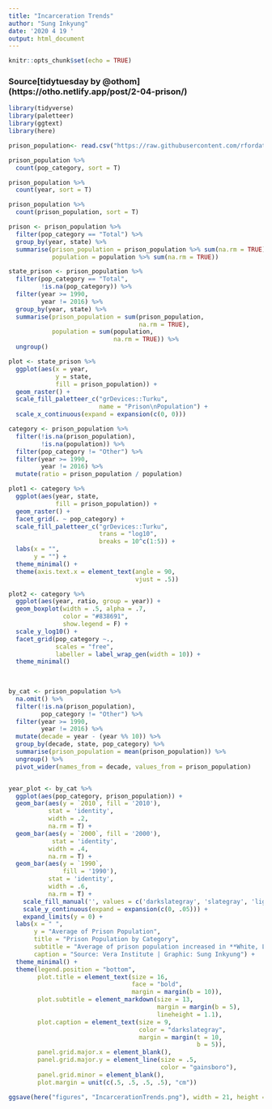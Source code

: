 ```yaml
---
title: "Incarceration Trends"
author: "Sung Inkyung"
date: '2020 4 19 '
output: html_document
---
```


```r
knitr::opts_chunk$set(echo = TRUE)
```
### Source[tidytuesday by @othom] (https://otho.netlify.app/post/2-04-prison/)
```r
library(tidyverse)
library(paletteer)
library(ggtext)
library(here)
```


```r
prison_population<- read.csv("https://raw.githubusercontent.com/rfordatascience/tidytuesday/master/data/2019/2019-01-22/prison_population.csv")
```


```r
prison_population %>% 
  count(pop_category, sort = T)

prison_population %>% 
  count(year, sort = T)

prison_population %>% 
  count(prison_population, sort = T)


```


```r
prison <- prison_population %>% 
  filter(pop_category == "Total") %>% 
  group_by(year, state) %>% 
  summarise(prison_population = prison_population %>% sum(na.rm = TRUE),
            population = population %>% sum(na.rm = TRUE)) 
```


```r
state_prison <- prison_population %>% 
  filter(pop_category == "Total",
         !is.na(pop_category)) %>% 
  filter(year >= 1990,
         year != 2016) %>% 
  group_by(year, state) %>% 
  summarise(prison_population = sum(prison_population,
                                    na.rm = TRUE),
            population = sum(population,
                             na.rm = TRUE)) %>% 
  ungroup()

plot <- state_prison %>% 
  ggplot(aes(x = year,
             y = state,
             fill = prison_population)) +
  geom_raster() +
  scale_fill_paletteer_c("grDevices::Turku",
                         name = "Prison\nPopulation") +
  scale_x_continuous(expand = expansion(c(0, 0)))
```
```r
category <- prison_population %>% 
  filter(!is.na(prison_population),
         !is.na(population)) %>%
  filter(pop_category != "Other") %>%
  filter(year >= 1990,
         year != 2016) %>%
  mutate(ratio = prison_population / population) 

plot1 <- category %>% 
  ggplot(aes(year, state,
             fill = prison_population)) +
  geom_raster() +
  facet_grid(. ~ pop_category) +
  scale_fill_paletteer_c("grDevices::Turku",
                         trans = "log10",
                         breaks = 10^c(1:5)) +
  labs(x = "",
       y = "") +
  theme_minimal() +
  theme(axis.text.x = element_text(angle = 90,
                                   vjust = .5)) 

plot2 <- category %>% 
  ggplot(aes(year, ratio, group = year)) +
  geom_boxplot(width = .5, alpha = .7,
               color = "#838691",
               show.legend = F) +
  scale_y_log10() +
  facet_grid(pop_category ~.,
             scales = "free",
             labeller = label_wrap_gen(width = 10)) +
  theme_minimal()
  
  
```

```r
by_cat <- prison_population %>% 
  na.omit() %>% 
  filter(!is.na(prison_population),
         pop_category != "Other") %>%
  filter(year >= 1990,
         year != 2016) %>%
  mutate(decade = year - (year %% 10)) %>% 
  group_by(decade, state, pop_category) %>% 
  summarise(prison_population = mean(prison_population)) %>% 
  ungroup() %>% 
  pivot_wider(names_from = decade, values_from = prison_population)


year_plot <- by_cat %>% 
  ggplot(aes(pop_category, prison_population)) +
  geom_bar(aes(y = `2010`, fill = '2010'), 
           stat = 'identity', 
           width = .2,
           na.rm = T) +
  geom_bar(aes(y = `2000`, fill = '2000'), 
            stat = 'identity',
           width = .4,
           na.rm = T) +
  geom_bar(aes(y = `1990`, 
               fill = '1990'), 
           stat = 'identity', 
           width = .6,
           na.rm = T) +
    scale_fill_manual('', values = c('darkslategray', 'slategray', 'lightgray')) +
    scale_y_continuous(expand = expansion(c(0, .05))) +
    expand_limits(y = 0) +
  labs(x = " ",
       y = "Average of Prison Population",
       title = "Prison Population by Category",
       subtitle = "Average of prison population increased in **White, Latino, and Male** from 1990 to 2015 in USA",
       caption = "Source: Vera Institute | Graphic: Sung Inkyung") +
  theme_minimal() +
  theme(legend.position = "bottom",
        plot.title = element_text(size = 16,
                                  face = "bold",
                                  margin = margin(b = 10)),
        plot.subtitle = element_markdown(size = 13,
                                         margin = margin(b = 5),
                                         lineheight = 1.1),
        plot.caption = element_text(size = 9,
                                    color = "darkslategray",
                                    margin = margin(t = 10,
                                                    b = 5)),
        panel.grid.major.x = element_blank(),
        panel.grid.major.y = element_line(size = .5,
                                          color = "gainsboro"),
        panel.grid.minor = element_blank(),
        plot.margin = unit(c(.5, .5, .5, .5), "cm"))

ggsave(here("figures", "IncarcerationTrends.png"), width = 21, height = 17, units = "cm")
```


